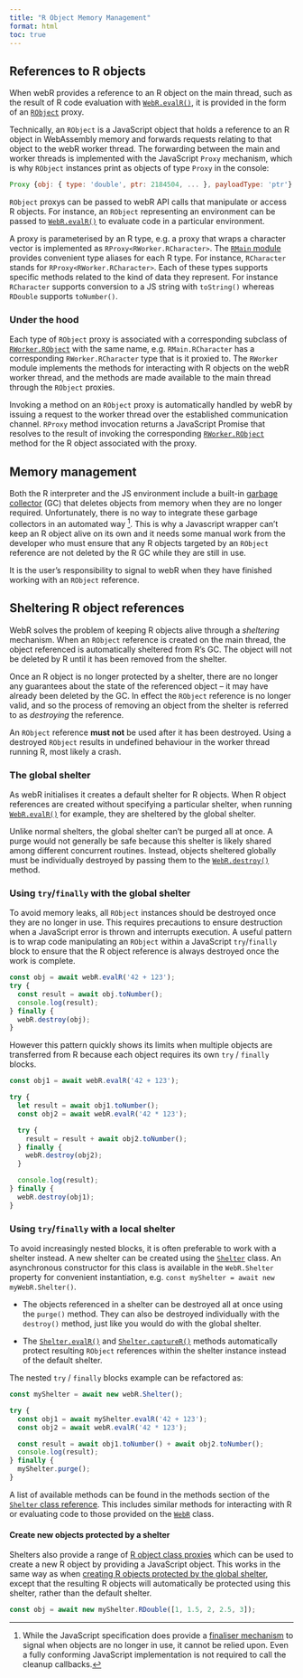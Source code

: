 ```yaml
---
title: "R Object Memory Management"
format: html
toc: true
---
```


## References to R objects

When webR provides a reference to an R object on the main thread, such as the result of R code evaluation with [`WebR.evalR()`](api/js/classes/WebR.WebR.md#evalr), it is provided in the form of an [`RObject`](api/js/modules/RMain.md#robject) proxy.

Technically, an `RObject` is a JavaScript object that holds a reference to an R object in WebAssembly memory and forwards requests relating to that object to the webR worker thread. The forwarding between the main and worker threads is implemented with the JavaScript `Proxy` mechanism, which is why `RObject` instances print as objects of type `Proxy` in the console:

``` javascript
Proxy {obj: { type: 'double', ptr: 2184504, ... }, payloadType: 'ptr'}
```

`RObject` proxys can be passed to webR API calls that manipulate or access R objects. For instance, an `RObject` representing an environment can be passed to [`WebR.evalR()`](api/js/classes/WebR.WebR.md#evalr) to evaluate code in a particular environment.

A proxy is parameterised by an R type, e.g. a proxy that wraps a character vector is implemented as `RProxy<RWorker.RCharacter>`. The [`RMain` module](api/js/modules/RMain.md) provides convenient type aliases for each R type. For instance, `RCharacter` stands for `RProxy<RWorker.RCharacter>`. Each of these types supports specific methods related to the kind of data they represent. For instance `RCharacter` supports conversion to a JS string with `toString()` whereas `RDouble` supports `toNumber()`.

### Under the hood

Each type of `RObject` proxy is associated with a corresponding subclass of [`RWorker.RObject`](api/js/classes/RWorker.RObject.md) with the same name, e.g. `RMain.RCharacter` has a corresponding `RWorker.RCharacter` type that is it proxied to. The `RWorker` module implements the methods for interacting with R objects on the webR worker thread, and the methods are made available to the main thread through the `RObject` proxies.

Invoking a method on an `RObject` proxy is automatically handled by webR by issuing a request to the worker thread over the established communication channel. `RProxy` method invocation returns a JavaScript Promise that resolves to the result of invoking the corresponding [`RWorker.RObject`](api/js/classes/RWorker.RObject.md) method for the R object associated with the proxy.

## Memory management

Both the R interpreter and the JS environment include a built-in [garbage collector](https://en.wikipedia.org/wiki/Garbage_collection_(computer_science)) (GC) that deletes objects from memory when they are no longer required. Unfortunately, there is no way to integrate these garbage collectors in an automated way [^gc-integration]. This is why a Javascript wrapper can't keep an R object alive on its own and it needs some manual work from the developer who must ensure that any R objects targeted by an `RObject` reference are not deleted by the R GC while they are still in use.

[^gc-integration]: While the JavaScript specification does provide a [finaliser mechanism](https://developer.mozilla.org/en-US/docs/Web/JavaScript/Reference/Global_Objects/FinalizationRegistry) to signal when objects are no longer in use, it cannot be relied upon. Even a fully conforming JavaScript implementation is not required to call the cleanup callbacks.

::: callout-note
It is the user's responsibility to signal to webR when they have finished working with an `RObject` reference.
:::

## Sheltering R object references {#shelter}

WebR solves the problem of keeping R objects alive through a *sheltering* mechanism. When an `RObject` reference is created on the main thread, the object referenced is automatically sheltered from R's GC. The object will not be deleted by R until it has been removed from the shelter.

Once an R object is no longer protected by a shelter, there are no longer any guarantees about the state of the referenced object -- it may have already been deleted by the GC. In effect the `RObject` reference is no longer valid, and so the process of removing an object from the shelter is referred to as *destroying* the reference.

::: callout-warning
An `RObject` reference **must not** be used after it has been destroyed. Using a destroyed `RObject` results in undefined behaviour in the worker thread running R, most likely a crash.
:::

### The global shelter

As webR initialises it creates a default shelter for R objects. When R object references are created without specifying a particular shelter, when running [`WebR.evalR()`](api/js/classes/WebR.WebR.md#evalr) for example, they are sheltered by the global shelter.

Unlike normal shelters, the global shelter can't be purged all at once. A purge would not generally be safe because this shelter is likely shared among different concurrent routines. Instead, objects sheltered globally must be individually destroyed by passing them to the [`WebR.destroy()`](api/js/classes/WebR.WebR.md#destroy) method.

### Using `try`/`finally` with the global shelter

To avoid memory leaks, all `RObject` instances should be destroyed once they are no longer in use. This requires precautions to ensure destruction when a JavaScript error is thrown and interrupts execution. A useful pattern is to wrap code manipulating an `RObject` within a JavaScript `try`/`finally` block to ensure that the R object reference is always destroyed once the work is complete.

``` javascript
const obj = await webR.evalR('42 + 123');
try {
  const result = await obj.toNumber();
  console.log(result);
} finally {
  webR.destroy(obj);
}
```

However this pattern quickly shows its limits when multiple objects are transferred from R because each object requires its own `try` / `finally` blocks.

``` javascript
const obj1 = await webR.evalR('42 + 123');

try {
  let result = await obj1.toNumber();
  const obj2 = await webR.evalR('42 * 123');

  try {
    result = result + await obj2.toNumber();
  } finally {
    webR.destroy(obj2);
  }

  console.log(result);
} finally {
  webR.destroy(obj1);
}
```

### Using `try`/`finally` with a local shelter

To avoid increasingly nested blocks, it is often preferable to work with a shelter instead. A new shelter can be created using the [`Shelter`](api/js/classes/WebR.Shelter.md) class. An asynchronous constructor for this class is available in the `WebR.Shelter` property for convenient instantiation, e.g. `const myShelter = await new myWebR.Shelter()`.

- The objects referenced in a shelter can be destroyed all at once using the `purge()` method. They can also be destroyed individually with the `destroy()` method, just like you would do with the global shelter.

- The [`Shelter.evalR()`](api/js/classes/WebR.Shelter.md#evalr) and [`Shelter.captureR()`](api/js/classes/WebR.Shelter.md#capturer) methods automatically protect resulting `RObject` references within the shelter instance instead of the default shelter.

The nested `try` / `finally` blocks example can be refactored as:

```javascript
const myShelter = await new webR.Shelter();

try {
  const obj1 = await myShelter.evalR('42 + 123');
  const obj2 = await webR.evalR('42 * 123');

  const result = await obj1.toNumber() + await obj2.toNumber();
  console.log(result);
} finally {
  myShelter.purge();
}
```

A list of available methods can be found in the methods section of the [`Shelter` class reference](api/js/classes/WebR.Shelter.md#methods). This includes similar methods for interacting with R or evaluating code to those provided on the [`WebR`](api/js/classes/WebR.WebR.md#methods) class.

#### Create new objects protected by a shelter

Shelters also provide a range of [R object class proxies](api/js/classes/WebR.Shelter.md#properties) which can be used to create a new R object by providing a JavaScript object. This works in the same way as when [creating R objects protected by the global shelter](convert-js-to-r.qmd#creating-an-r-object-with-specific-type), except that the resulting R objects will automatically be protected using this shelter, rather than the default shelter.

``` javascript
const obj = await new myShelter.RDouble([1, 1.5, 2, 2.5, 3]);
```
